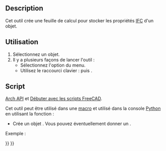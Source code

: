 <languages/>

{{Docnav/fr
|[[BIM_IfcExplorer/fr|Explorateur d'IFC]]
|[[Arch_Panel/fr|Panneau]]
|[[BIM_Workbench/fr|Atelier BIM]]
|IconL=BIM_IfcExplorer.svg
|IconR=Arch_Panel.svg
|IconC=Workbench_BIM.svg
}}

{{GuiCommand/fr
|Name=Arch_IfcSpreadsheet
|Name/fr=Arch Tableur IFC
|MenuLocation=Utilitaires → Créer une feuille de calcul IFC...
|Workbenches=[[BIM_Workbench/fr|BIM]]
|Shortcut={{KEY|I}} {{KEY|P}}
|SeeAlso=[[Arch_IFC/fr|Arch IFC]]
}}

== Description ==

Cet outil crée une feuille de calcul pour stocker les propriétés [[Arch_IFC/fr|IFC]] d'un objet.

<span id="Usage"></span>
==Utilisation==

# Sélectionnez un objet.
# Il y a plusieurs façons de lancer l'outil : 
#* Sélectionnez l'option {{MenuCommand|Utilitaires → [[Image:Arch_IfcSpreadsheet.svg|16px]] Créer une feuille de calcul IFC...}} du menu.
#* Utilisez le raccourci clavier : {{KEY|I}} puis {{KEY|P}}.

<span id="Scripting"></span>
==Script==

{{Emphasis|Voir aussi :}} [[Arch_API/fr|Arch API]] et [[FreeCAD_Scripting_Basics/fr|Débuter avec les scripts FreeCAD]].

Cet outil peut être utilisé dans une [[Macros/fr|macro]] et utilisé dans la console [[Python/fr|Python]] en utilisant la fonction :
{{Code|code=
spreadsheet = makeIfcSpreadsheet(archobj=None)
}}

* Crée un objet {{incode|spreadsheet}}. Vous pouvez éventuellement donner un {{incode|archobj}}.

Exemple :
{{Code|code=
import FreeCAD, Draft, Arch

Line = Draft.makeWire([FreeCAD.Vector(0, 0, 0), FreeCAD.Vector(2000, 2000, 0)])
Wall = Arch.makeWall(Line, width=150, height=3000)
FreeCAD.ActiveDocument.recompute()

spreadsheet = Arch.makeIfcSpreadsheet(Wall)
}}


{{Docnav/fr
|[[BIM_IfcExplorer/fr|Explorateur d'IFC]]
|[[Arch_Panel/fr|Panneau]]
|[[BIM_Workbench/fr|Atelier BIM]]
|IconL=BIM_IfcExplorer.svg
|IconR=Arch_Panel.svg
|IconC=Workbench_BIM.svg
}}

{{BIM_Tools_navi{{#translation:}}}}
{{Userdocnavi{{#translation:}}}}